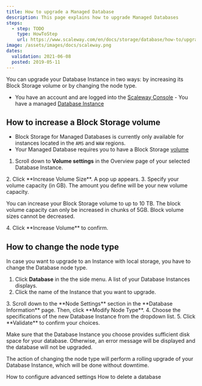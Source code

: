 ```yaml
---
title: How to upgrade a Managed Database
description: This page explains how to upgrade Managed Databases
steps:
  - step: TODO
    type: HowToStep
    url: https://www.scaleway.com/en/docs/storage/database/how-to/upgrade-a-database
image: /assets/images/docs/scaleway.png
dates:
  validation: 2021-06-08
  posted: 2019-05-11
---
```

You can upgrade your Database Instance in two ways: by increasing its Block Storage volume or by changing the node type.

<Message type="requirement">

  - You have an account and are logged into the [Scaleway Console](https://console.scaleway.com)  - You have a managed [Database Instance](/storage/database/concepts/#managed-database)

</Message>

## How to increase a Block Storage volume

<Message type="note">

- Block Storage for Managed Databases is currently only available for instances located in the `AMS` and `WAW` regions.
- Your Managed Database requires you to have a Block Storage [volume](/storage/block/concepts/#block-device) 

</Message>

1. Scroll down to **Volume settings** in the Overview page of your selected Database Instance.
  <Lightbox src="scaleway-volume-settings.png" alt="" />
2. Click **Increase Volume Size**. A pop up appears. 
3. Specify your volume capacity (in GB). The amount you define will be your new volume capacity.
  <Message type="important">

  You can increase your Block Storage volume to up to 10 TB. The block volume capacity can only be increased in chunks of 5GB. Block volume sizes cannot be decreased.

  </Message>
4. Click **Increase Volume** to confirm. 

## How to change the node type

In case you want to upgrade to an Instance with local storage, you have to change the Database node type. 

1. Click **Database** in the the side menu. A list of your Database Instances displays. 
2. Click the name of the Instance that you want to upgrade.
  <Lightbox src="scaleway-db-list.png" alt="" />
3. Scroll down to the **Node Settings** section in the **Database Information** page. Then, click **Modify Node Type**.
4. Choose the specifications of the new Database Instance from the dropdown list.
5. Click **Validate** to confirm your choices. 
  <Message type="important">

  Make sure that the Database Instance you choose provides sufficient disk space for your database. Otherwise, an error message will be displayed and the database will not be upgraded.

  </Message>

The action of changing the node type will perform a rolling upgrade of your Database Instance, which will be done without downtime.

<Navigation title="See Also">
  <PreviousButton to="/storage/database/how-to/configure-advanced-settings/">How to configure advanced settings</PreviousButton>
  <NextButton to="/storage/database/how-to/delete-a-database/">How to delete a database</NextButton>
</Navigation>
